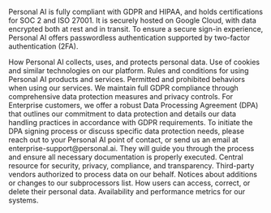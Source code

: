 


Personal AI is fully compliant with GDPR and HIPAA, and holds certifications for SOC 2 and ISO 27001. It is securely hosted on Google Cloud, with data encrypted both at rest and in transit. To ensure a secure sign-in experience, Personal AI offers passwordless authentication supported by two-factor authentication (2FA).

<CardGroup cols={2}>
  <Card
    title="Privacy Notice"
    icon="shield-halved"
    href="https://www.personal.ai/privacy-notice"
  >
    How Personal AI collects, uses, and protects personal data.
  </Card>
  <Card
    title="Cookie Notice"
    icon="cookie"
    href="https://www.personal.ai/cookie-notice"
  >
    Use of cookies and similar technologies on our platform.
  </Card>
</CardGroup>

<CardGroup cols={2}>
  <Card
    title="Terms of Service"
    icon="file"
    href="https://www.personal.ai/terms-of-service"
  >
    Rules and conditions for using Personal AI products and services.
  </Card>
  <Card
    title="Acceptable Use Policy"
    icon="building-shield"
    href="https://www.personal.ai/acceptable-use-policy"
  >
    Permitted and prohibited behaviors when using our services.
  </Card>
</CardGroup>

<CardGroup cols={2}>
  <Card
    title="Data Processing Agreement"
    icon="file"
  >
    We maintain full GDPR compliance through comprehensive data protection measures and privacy controls. For Enterprise customers, we offer a robust Data Processing Agreement (DPA) that outlines our commitment to data protection and details our data handling practices in accordance with GDPR requirements. To initiate the DPA signing process or discuss specific data protection needs, please reach out to your Personal AI point of contact, or send us an email at enterprise-support@personal.ai. They will guide you through the process and ensure all necessary documentation is properly executed.
  </Card>
  <Card
    title="Trust Center"
    icon="lock"
    href="https://trust.personal.ai/"
  >
    Central resource for security, privacy, compliance, and transparency.
  </Card>
</CardGroup>

<CardGroup cols={2}>
  <Card
    title="Subprocessors"
    icon="shield"
    href="https://trust.personal.ai/subprocessors"
  >
    Third-party vendors authorized to process data on our behalf.
  </Card>
  <Card
    title="Subprocessor update"
    icon="badge-check"
    href="https://www.personal.ai/sub-processor-updates"
  >
    Notices about additions or changes to our subprocessors list.
  </Card>
</CardGroup>

<CardGroup cols={2}>
  <Card
    title="Data Request"
    icon="database"
    href="https://personal.ai/request-data"
  >
    How users can access, correct, or delete their personal data.
  </Card>
  <Card
    title="Service Uptime"
    icon="server"
    href="https://status.personal.ai/"
  >
    Availability and performance metrics for our systems.
  </Card>
</CardGroup>

